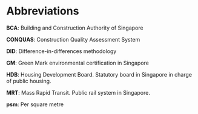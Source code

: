 
# Abbreviations

**BCA**: Building and Construction Authority of Singapore

**CONQUAS**: Construction Quality Assessment System

**DID**: Difference-in-differences methodology

**GM**: Green Mark environmental certification in Singapore

**HDB**: Housing Development Board. Statutory board in Singapore in charge of public housing.

**MRT**: Mass Rapid Transit. Public rail system in Singapore.

**psm**: Per square metre

\newpage